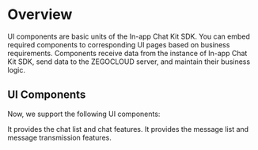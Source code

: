 # Overview

UI components are basic units of the In-app Chat Kit SDK. You can embed required components to corresponding UI pages based on business requirements. Components receive data from the instance of In-app Chat Kit SDK, send data to the ZEGOCLOUD server, and maintain their business logic.

## UI Components 

Now, we support the following UI components:

<CardGroup cols={2}>
  
  <Card title="Conversation component" href="./02-Conversation component.mdx">
    It provides the chat list and chat features.
  </Card>

  <Card title="Message component" href="./03-Message component.mdx">
    It provides the message list and message transmission features.
  </Card>

</CardGroup>
